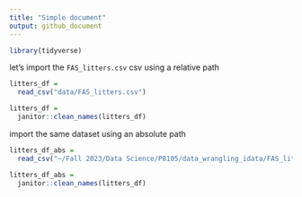 ```yaml
---
title: "Simple document"
output: github_document
---
```


```r
library(tidyverse)
```


let's import the `FAS_litters.csv` csv using a relative path

```r
litters_df = 
  read_csv("data/FAS_litters.csv")

litters_df = 
  janitor::clean_names(litters_df)
```

import the same dataset using an absolute path

```r
litters_df_abs = 
  read_csv("~/Fall 2023/Data Science/P8105/data_wrangling_idata/FAS_litters.csv")

litters_df_abs = 
  janitor::clean_names(litters_df)
```

